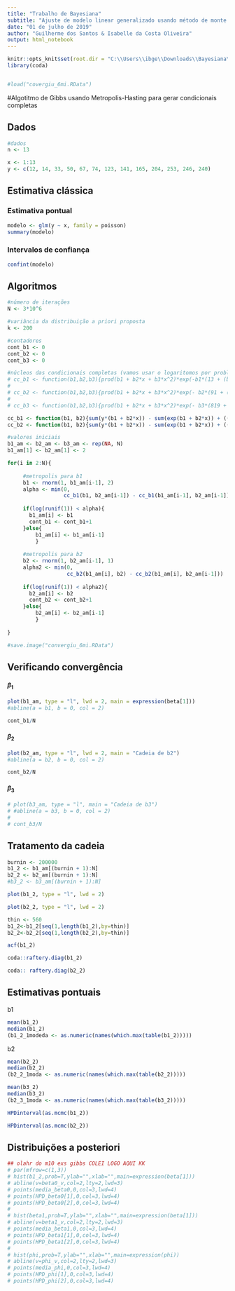 ---
title: "Trabalho de Bayesiana"
subtitle: "Ajuste de modelo linear generalizado usando método de monte carlo via cadeias de markov"
date: "01 de julho de 2019"
author: "Guilherme dos Santos & Isabelle da Costa Oliveira"
output: html_notebook
---

```{r include=FALSE}
knitr::opts_knit$set(root.dir = "C:\\Users\\ibge\\Downloads\\Bayesiana\\MCMC-GLM-BAYESIANA-master")
library(coda)


#load("covergiu_6mi.RData")
```

#Algotitmo de Gibbs usando Metropolis-Hasting para gerar condicionais completas

## Dados
```{r}
#dados
n <- 13

x <- 1:13
y <- c(12, 14, 33, 50, 67, 74, 123, 141, 165, 204, 253, 246, 240)
```

## Estimativa clássica 

### Estimativa pontual
```{r}
modelo <- glm(y ~ x, family = poisson)
summary(modelo)
```

### Intervalos de confiança
```{r}
confint(modelo)
```

## Algoritmos

```{r}
#número de iterações
N <- 3*10^6

#variância da distribuição a priori proposta
k <- 200

#contadores 
cont_b1 <- 0
cont_b2 <- 0
cont_b3 <- 0

#núcleos das condicionais completas (vamos usar o logaritomos por problemas numéricos)
# cc_b1 <- function(b1,b2,b3){prod(b1 + b2*x + b3*x^2)*exp(-b1*(13 + (b1/(2*k))))}
# 
# cc_b2 <- function(b1,b2,b3){prod(b1 + b2*x + b3*x^2)*exp(- b2*(91 + (b2/(2*k))))}
# 
# cc_b3 <- function(b1,b2,b3){prod(b1 + b2*x + b3*x^2)*exp(- b3*(819 + (b3/(2*k))))}

cc_b1 <- function(b1, b2){sum(y*(b1 + b2*x)) - sum(exp(b1 + b2*x)) + ((-1/(2*k))*(b1^2))}
cc_b2 <- function(b1, b2){sum(y*(b1 + b2*x)) - sum(exp(b1 + b2*x)) + ((-1/(2*k))*(b2^2))}


```

```{r}
#valores iniciais
b1_am <- b2_am <- b3_am <- rep(NA, N)
b1_am[1] <- b2_am[1] <- 2

for(i in 2:N){
    
     #metropolis para b1
     b1 <- rnorm(1, b1_am[i-1], 2) 
     alpha <- min(0, 
                  cc_b1(b1, b2_am[i-1]) - cc_b1(b1_am[i-1], b2_am[i-1]))
     
     if(log(runif(1)) < alpha){
       b1_am[i] <- b1 
       cont_b1 <- cont_b1+1
     }else{
         b1_am[i] <- b1_am[i-1]
         }  
     
     #metropolis para b2
     b2 <- rnorm(1, b2_am[i-1], 1)
     alpha2 <- min(0, 
                   cc_b2(b1_am[i], b2) - cc_b2(b1_am[i], b2_am[i-1]))
     
     if(log(runif(1)) < alpha2){
       b2_am[i] <- b2
       cont_b2 <- cont_b2+1
     }else{
         b2_am[i] <- b2_am[i-1]
         }  
  
}

#save.image("convergiu_6mi.RData")
```

## Verificando convergência 

#### $\beta_1$
```{r}

plot(b1_am, type = "l", lwd = 2, main = expression(beta[1]))
#abline(a = b1, b = 0, col = 2)

cont_b1/N
```

#### $\beta_2$
```{r}
plot(b2_am, type = "l", lwd = 2, main = "Cadeia de b2")
#abline(a = b2, b = 0, col = 2)

cont_b2/N
```

#### $\beta_3$
```{r}
# plot(b3_am, type = "l", main = "Cadeia de b3")
# #abline(a = b3, b = 0, col = 2)
# 
# cont_b3/N
```

## Tratamento da cadeia
```{r}
burnin <- 200000
b1_2 <- b1_am[(burnin + 1):N]
b2_2 <- b2_am[(burnin + 1):N]
#b3_2 <- b3_am[(burnin + 1):N]
```


```{r}
plot(b1_2, type = "l", lwd = 2)
```


```{r}
plot(b2_2, type = "l", lwd = 2)
```

```{r}
thin <- 560
b1_2<-b1_2[seq(1,length(b1_2),by=thin)]
b2_2<-b2_2[seq(1,length(b2_2),by=thin)]

```

```{r}
acf(b1_2)
```

```{r}
coda::raftery.diag(b1_2)
```

```{r}
coda:: raftery.diag(b2_2)
```

## Estimativas pontuais

b1
```{r}
mean(b1_2)
median(b1_2)
(b1_2_1modeda <- as.numeric(names(which.max(table(b1_2)))))
```

b2
```{r}
mean(b2_2)
median(b2_2)
(b2_2_1moda <- as.numeric(names(which.max(table(b2_2)))))
```

```{r}
mean(b3_2)
median(b3_2)
(b2_3_1moda <- as.numeric(names(which.max(table(b3_2)))))
```


```{r}
HPDinterval(as.mcmc(b1_2))
```

```{r}
HPDinterval(as.mcmc(b2_2))
```

## Distribuições a posteriori
```{r}
## olahr do m10 exs gibbs COLEI LOGO AQUI KK
# par(mfrow=c(1,3))
# hist(b1_2,prob=T,ylab="",xlab="",main=expression(beta[1]))
# abline(v=beta0_v,col=2,lty=2,lwd=3)
# points(media_beta0,0,col=3,lwd=4)
# points(HPD_beta0[1],0,col=3,lwd=4)
# points(HPD_beta0[2],0,col=3,lwd=4)
# 
# hist(beta1,prob=T,ylab="",xlab="",main=expression(beta[1]))
# abline(v=beta1_v,col=2,lty=2,lwd=3)
# points(media_beta1,0,col=3,lwd=4)
# points(HPD_beta1[1],0,col=3,lwd=4)
# points(HPD_beta1[2],0,col=3,lwd=4)
# 
# hist(phi,prob=T,ylab="",xlab="",main=expression(phi))
# abline(v=phi_v,col=2,lty=2,lwd=3)
# points(media_phi,0,col=3,lwd=4)
# points(HPD_phi[1],0,col=3,lwd=4)
# points(HPD_phi[2],0,col=3,lwd=4)
```

